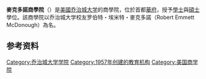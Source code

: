 {{noteTA
|T = zh-hans:开瑞商学院克唐纳商学院; zh-hk:麥克多諾商學院; zh-tw:麥克多諾商學院}}

{{Infobox University
|image_name     = <!-- 檔案不存在 GU_MSOB.vert_RGB.jpg ，可從英文維基百科取得 -->
|name           = 乔治城大学麥克多諾商學院
|established    = 1957年
|type           = [[私立大学|私立]] 
|dean           = Paul Almeida
|city           = [[华盛顿哥伦比亚特区|华盛顿哥伦比亚特区]] 
|country        = [[美国|美国]] 
|students      = 2,954（2021年秋季）<ref>{{cite web |https://oads.georgetown.edu/195-2/#
|title=存档副本 |accessdate=2022-04-11}}</ref>
|website        = https://msb.georgetown.edu/
|telephone      = (202) 687-3883
}}
'''麥克多諾商學院'''（{{lang-en|McDonough School of Business}}）是[[美國|美國]][[乔治城大学|乔治城大学]]的商學院，位於首都[[華府|華府]]，授予[[學士|學士]]與[[碩士|碩士]]學位。該商學院以乔治城大学校友罗伯特・埃米特・麥克多諾（Robert Emmett McDonough）為名。

==参考资料==
<references/>

[[Category:乔治城大学学院|Category:乔治城大学学院]]
[[Category:1957年创建的教育机构|Category:1957年创建的教育机构]]
[[Category:美国商学院|Category:美国商学院]]